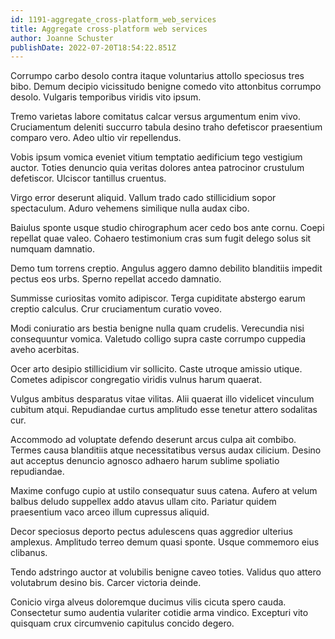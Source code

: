 ```yaml
---
id: 1191-aggregate_cross-platform_web_services
title: Aggregate cross-platform web services
author: Joanne Schuster
publishDate: 2022-07-20T18:54:22.851Z
---
```


Corrumpo carbo desolo contra itaque voluntarius attollo speciosus tres bibo. Demum decipio vicissitudo benigne comedo vito attonbitus corrumpo desolo. Vulgaris temporibus viridis vito ipsum.

Tremo varietas labore comitatus calcar versus argumentum enim vivo. Cruciamentum deleniti succurro tabula desino traho defetiscor praesentium comparo vero. Adeo ultio vir repellendus.

Vobis ipsum vomica eveniet vitium temptatio aedificium tego vestigium auctor. Toties denuncio quia veritas dolores antea patrocinor crustulum defetiscor. Ulciscor tantillus cruentus.

Virgo error deserunt aliquid. Vallum trado cado stillicidium sopor spectaculum. Aduro vehemens similique nulla audax cibo.

Baiulus sponte usque studio chirographum acer cedo bos ante cornu. Coepi repellat quae valeo. Cohaero testimonium cras sum fugit delego solus sit numquam damnatio.

Demo tum torrens creptio. Angulus aggero damno debilito blanditiis impedit pectus eos urbs. Sperno repellat accedo damnatio.

Summisse curiositas vomito adipiscor. Terga cupiditate abstergo earum creptio calculus. Crur cruciamentum curatio voveo.

Modi coniuratio ars bestia benigne nulla quam crudelis. Verecundia nisi consequuntur vomica. Valetudo colligo supra caste corrumpo cuppedia aveho acerbitas.

Ocer arto desipio stillicidium vir sollicito. Caste utroque amissio utique. Cometes adipiscor congregatio viridis vulnus harum quaerat.

Vulgus ambitus desparatus vitae vilitas. Alii quaerat illo videlicet vinculum cubitum atqui. Repudiandae curtus amplitudo esse tenetur attero sodalitas cur.

Accommodo ad voluptate defendo deserunt arcus culpa ait combibo. Termes causa blanditiis atque necessitatibus versus audax cilicium. Desino aut acceptus denuncio agnosco adhaero harum sublime spoliatio repudiandae.

Maxime confugo cupio at ustilo consequatur suus catena. Aufero at velum balbus deludo suppellex addo atavus ullam cito. Pariatur quidem praesentium vaco arceo illum cupressus aliquid.

Decor speciosus deporto pectus adulescens quas aggredior ulterius amplexus. Amplitudo terreo demum quasi sponte. Usque commemoro eius clibanus.

Tendo adstringo auctor at volubilis benigne caveo toties. Validus quo attero volutabrum desino bis. Carcer victoria deinde.

Conicio virga alveus doloremque ducimus vilis cicuta spero cauda. Consectetur sumo audentia vulariter cotidie arma vindico. Excepturi vito quisquam crux circumvenio capitulus concido degero.
